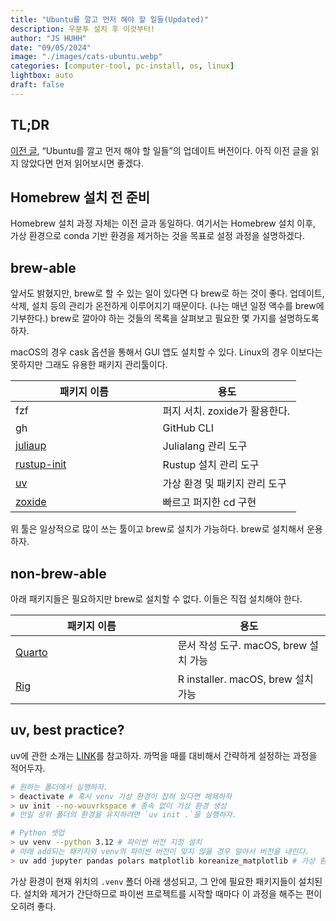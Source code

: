 ```yaml
---
title: "Ubuntu를 깔고 먼저 해야 할 일들(Updated)" 
description: 우분투 설치 후 이것부터!   
author: "JS HUHH"
date: "09/05/2024"
image: "./images/cats-ubuntu.webp"
categories: [computer-tool, pc-install, os, linux]
lightbox: auto
draft: false
---
```


## TL;DR

[이전 글](https://blog.lostineconomics.com/posts/computer-tool/2023-11-03-first-thing-ubuntu.html), "Ubuntu를 깔고 먼저 해야 할 일들"의 업데이트 버전이다. 아직 이전 글을 읽지 않았다면 먼저 읽어보시면 좋겠다.

## Homebrew 설치 전 준비

Homebrew 설치 과정 자체는 이전 글과 동일하다. 여기서는 Homebrew 설치 이후, 가상 환경으로 conda 기반 환경을 제거하는 것을 목표로 설정 과정을 설명하겠다.

## brew-able

앞서도 밝혔지만, brew로 할 수 있는 일이 있다면 다 brew로 하는 것이 좋다. 업데이트, 삭제, 설치 등의 관리가 온전하게 이루어지기 때문이다. (나는 매년 일정 액수를 brew에 기부한다.) brew로 깔아야 하는 것들의 목록을 살펴보고 필요한 몇 가지를 설명하도록 하자. 

:::{.column-margin}
macOS의 경우 cask 옵션을 통해서 GUI 앱도 설치할 수 있다. Linux의 경우 이보다는 못하지만 그래도 유용한 패키지 관리툴이다. 
:::

| 패키지 이름 | 용도 |
|--------------|-------------|
| fzf     | 퍼지 서치. zoxide가 활용한다. |
| gh     | GitHub CLI |
| [juliaup](https://github.com/JuliaLang/juliaup)  | Julialang 관리 도구 |
| [rustup-init](https://rust-lang.github.io/rustup/installation/other.html#homebrew)  | Rustup 설치 관리 도구 |
| [uv](https://github.com/astral-sh/uv)  | 가상 환경 및 패키지 관리 도구 |
| [zoxide](https://github.com/ajeetdsouza/zoxide) | 빠르고 퍼지한 cd 구현 |

위 툴은 일상적으로 많이 쓰는 툴이고 brew로 설치가 가능하다. brew로 설치해서 운용하자. 

## non-brew-able

아래 패키지들은 필요하지만 brew로 설치할 수 없다. 이들은 직접 설치해야 한다.

| 패키지 이름 | 용도 |
|--------------|-------------|
| [Quarto](https://docs.posit.co/resources/install-quarto.html) | 문서 작성 도구. macOS, brew 설치 가능 |
| [Rig](https://github.com/r-lib/rig?tab=readme-ov-file#id-macos-installer)  | R installer. macOS, brew 설치 가능 |

## uv, best practice? 

uv에 관한 소개는 [LINK](https://blog.lostineconomics.com/posts/computer-tool/2024-09-02-uv-ultimate-virtual-env.html)를 참고하자. 까먹을 때를 대비해서 간략하게 설정하는 과정을 적어두자. 

```zsh
# 원하는 폴더에서 실행하자. 
> deactivate # 혹시 venv 가상 환경이 잡혀 있다면 해제하자
> uv init --no-wouvrkspace # 종속 없이 가상 환경 생성
# 만일 상위 폴더의 환경을 유지하려면 `uv init .`을 실행하자.

# Python 셋업
> uv venv --python 3.12 # 파이썬 버전 지정 설치 
# 아래 add되는 패키지와 venv의 파이썬 버전이 맞지 않을 경우 알아서 버전을 내린다. 
> uv add jupyter pandas polars matplotlib koreanize_matplotlib # 가상 환경 의존성 추가 
```

가상 환경이 현재 위치의 `.venv` 폴더 아래 생성되고, 그 안에 필요한 패키지들이 설치된다. 설치와 제거가 간단하므로 파이썬 프로젝트를 시작할 때마다 이 과정을 해주는 편이 오히려 좋다.